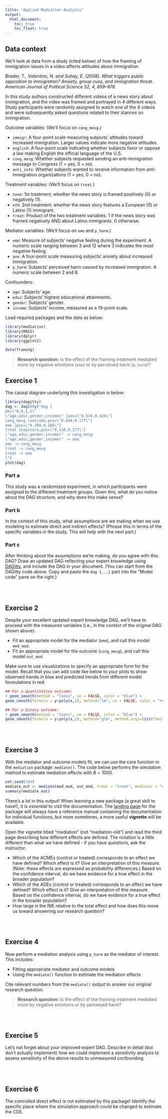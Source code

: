 ```yaml
---
title: "Applied Mediation Analysis"
output: 
  html_document:
    toc: true
    toc_float: true
---
```


## Data context

We'll look at data from a study (cited below) of how the framing of immigration issues in a video affects attitudes about immigration.

*Brader, T., Valentino, N. and Suhay, E. (2008). What triggers public opposition to immigration? Anxiety, group cues, and immigration threat. American Journal of Political Science 52, 4, 959–978.*

In this study authors constructed different videos of a news story about immigration, and the video was framed and portrayed in 4 different ways. Study participants were randomly assigned to watch one of the 4 videos and were subsequently asked questions related to their stances on immigration.

Outcome variables: (We'll focus on `cong_mesg`.)

- `immigr`: A four-point scale measuring subjects' attitudes toward increased immigration. Larger values indicate more negative attitudes.
- `english`: A four-point scale indicating whether subjects favor or oppose a law making English the official language of the U.S.
- `cong_mesg`: Whether subjects requested sending an anti-immigration message to Congress (1 = yes, 0 = no).
- `anti_info`: Whether subjects wanted to receive information from anti-immigration organizations (1 = yes, 0 = no).

Treatment variables: (We'll focus on `treat`.)

- `tone`: 1st treatment; whether the news story is framed positively (0) or negatively (1).
- `eth`: 2nd treatment; whether the news story features a European (0) or Latino (1) immigrant.
- `treat`: Product of the two treatment variables. 1 if the news story was framed negatively AND about Latino immigrants. 0 otherwise.

Mediator variables: (We'll focus on `emo` and `p_harm`.)

- `emo`: Measure of subjects' negative feeling during the experiment. A numeric scale ranging between 3 and 12 where 3 indicates the most negative feeling.
- `anx`: A four-point scale measuring subjects' anxiety about increased immigration.
- `p_harm`: Subjects' perceived harm caused by increased immigration. A numeric scale between 2 and 8.

Confounders:

- `age`: Subjects' age.
- `educ`: Subjects' highest educational attainments.
- `gender`: Subjects' gender.
- `income`: Subjects' income, measured as a 19-point scale.

Load required packages and the data as below:

```r
library(mediation)
library(MASS)
library(dplyr)
library(ggplot2)

data(framing)
```

> **Research question:** Is the effect of the framing treatment mediated more by negative emotions (`emo`) or by perceived harm (`p_harm`)?

## Exercise 1

The causal diagram underlying this investigation is below:

```r
library(dagitty)
dag <- dagitty("dag {
bb=\"0,0,1,1\"
\"age,educ,gender,income\" [pos=\"0.574,0.424\"]
cong_mesg [outcome,pos=\"0.699,0.177\"]
emo [pos=\"0.399,0.266\"]
treat [exposure,pos=\"0.116,0.177\"]
\"age,educ,gender,income\" -> cong_mesg
\"age,educ,gender,income\" -> emo
emo -> cong_mesg
treat -> cong_mesg
treat -> emo
}")
plot(dag)
```

### Part a

This study was a randomized experiment, in which participants were assigned to the different treatment groups. Given this, what do you notice about the DAG structure, and why does this make sense?

### Part b

In the context of this study, what assumptions are we making when we use modeling to estimate direct and indirect effects? (Phrase this in terms of the specific variables in the study. This will help with the next part.)

### Part c

After thinking about the assumptions we're making, do you agree with this DAG? Draw an updated DAG reflecting your expert knowledge using [DAGitty](http://www.dagitty.net/dags.html#), and include the DAG in your document. (You can start from the DAGitty code above. Copy and paste the `dag {...}` part into the "Model code" pane on the right.)



<br><br>



## Exercise 2

Despite your excellent updated expert knowledge DAG, we'll have to proceed with the measured variables (i.e., in the context of the original DAG shown above).

- Fit an appropriate model for the mediator (`emo`), and call this model `med_mod`.
- Fit an appropriate model for the outcome (`cong_mesg`), and call this model `out_mod`.

Make sure to use visualizations to specify an appropriate form for the model. Recall that you can add code like below to your plots to show observed trends in blue and predicted trends from different model formulations in red:

```r
## For a quantitative outcome:
+ geom_smooth(method = "loess", se = FALSE, color = "blue") +
geom_smooth(formula = y~poly(x,2), method="lm", se = FALSE, color = "red")

## For a binary outcome:
+ geom_smooth(method = "loess", se = FALSE, color = "blue") +
geom_smooth(formula = y~poly(x,2), method="glm", method.args=list(family="binomial"), se = FALSE, color = "red")
```



<br><br>



## Exercise 3

With the mediator and outcome models fit, we can use the core function in the `mediation` package: `mediate()`. The code below performs the simulation method to estimate mediation effects with $B = 1000$.

```r
set.seed(394)
mediate_out <- mediate(med_mod, out_mod, treat = "treat", mediator = "emo", robustSE = TRUE, sims = 1000)
summary(mediate_out)
```

There's a lot in this output! When learning a new package (a great skill to have!), it is *essential* to visit the documentation. The [landing page](https://cran.r-project.org/package=mediation) for the package will always have a reference manual containing the documentation for individual functions, but more sometimes, a more useful **vignette** will be available.

Open the vignette titled "mediation" (not "mediation-old") and read the third page describing how different effects are defined. The notation is a little different than what we have defined - if you have questions, ask the instructor.

- Which of the ACMEs (control or treated) corresponds to an effect we have defined? Which effect is it? Give an interpretation of this measure. (Note: these effects are expressed as probability differences.) Based on the confidence interval, do we have evidence for a true effect in the broader population?
- Which of the ADEs (control or treated) corresponds to an effect we have defined? Which effect is it? Give an interpretation of this measure. Based on the confidence interval, do we have evidence for a true effect in the broader population?
- How large is the NIE relative to the total effect and how does this move us toward answering our research question?



<br><br>



## Exercise 4

Now perform a mediation analysis using `p_harm` as the mediator of interest. This includes:

- Fitting appropriate mediator and outcome models
- Using the `mediate()` function to estimate the mediation effects

Cite relevant numbers from the `mediate()` output to answer our original research question.

> **Research question:** Is the effect of the framing treatment mediated more by negative emotions or by perceived harm?



<br><br>



## Exercise 5

Let's not forget about your improved expert DAG. Describe in detail (but don't actually implement) how we could implement a sensitivity analysis to assess sensitivity of the above results to unmeasured confounding.



<br><br>



## Exercise 6

The controlled direct effect is not estimated by this package! Identify the specific place where the simulation approach could be changed to estimate the CDE.




